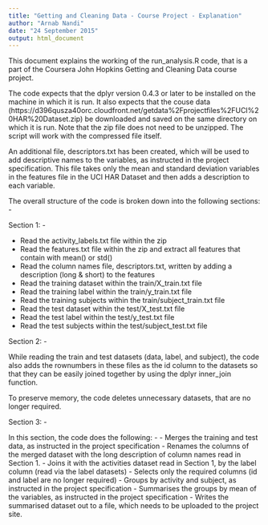 ```yaml
---
title: "Getting and Cleaning Data - Course Project - Explanation"
author: "Arnab Nandi"
date: "24 September 2015"
output: html_document
---
```


This document explains the working of the run_analysis.R code, that is a part of the Coursera John Hopkins Getting and Cleaning Data course project. 

The code expects that the dplyr version  0.4.3 or later to be installed on the machine in which it is run. It also expects that the couse data (https://d396qusza40orc.cloudfront.net/getdata%2Fprojectfiles%2FUCI%20HAR%20Dataset.zip) be downloaded and saved on the same directory on which it is run. Note that the zip file does not need to be unzipped. The script will work with the compressed file itself.

An additional file, descriptors.txt has been created, which will be used to add descriptive names to the variables, as instructed in the project specification. This file takes only the mean and standard deviation variables in the features file in the UCI HAR Dataset and then adds a description to each variable.

The overall structure of the code is broken down into the following sections: -

Section 1: -

- Read the activity_labels.txt file within the zip
- Read the features.txt file within the zip and extract all features that contain with mean() or std()
- Read the column names file, descriptors.txt, written by adding a description (long & short) to the features
- Read the training dataset within the train/X_train.txt file
- Read the training label within the train/y_train.txt file
- Read the training subjects within the train/subject_train.txt file
- Read the test dataset within the test/X_test.txt file
- Read the test label within the test/y_test.txt file
- Read the test subjects within the test/subject_test.txt file

Section 2: -

While reading the train and test datasets (data, label, and subject), the code also adds the rownumbers in these files as the id column to the datasets so that they can be easily joined together by using the dplyr inner_join function.

To preserve memory, the code deletes unnecessary datasets, that are no longer required.

Section 3: -

In this section, the code does the following: -
- Merges the training and test data, as instructed in the project specification
- Renames the columns of the merged dataset with the long description of column names read in Section 1. 
- Joins it with the activities dataset read in Section 1, by the label column (read via the label datasets)
- Selects only the required columns (id and label are no longer required)
- Groups by activity and subject, as instructed in the project specification
- Summarises the groups by mean of the variables, as instructed in the project specification
- Writes the summarised dataset out to a file, which needs to be uploaded to the project site.